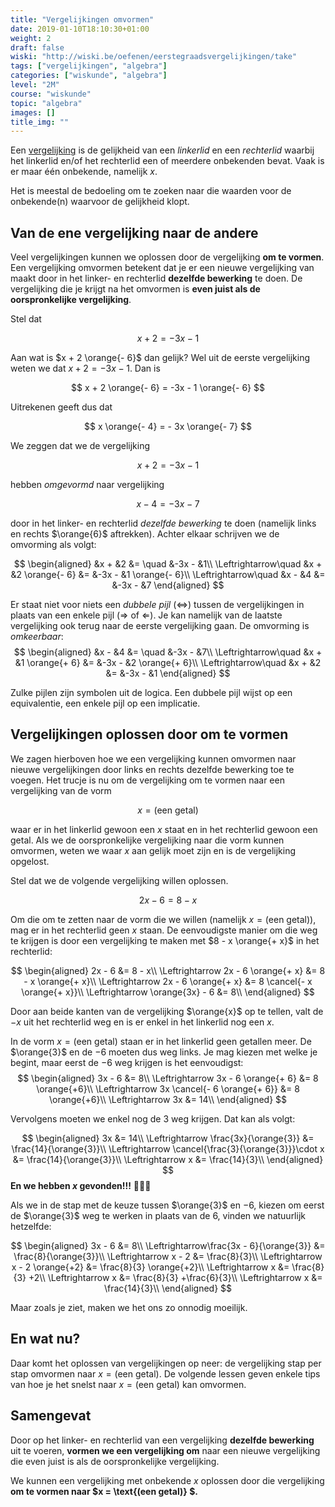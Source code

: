 ```yaml
---
title: "Vergelijkingen omvormen"
date: 2019-01-10T18:10:30+01:00
weight: 2
draft: false
wiski: "http://wiski.be/oefenen/eerstegraadsvergelijkingen/take"
tags: ["vergelijkingen", "algebra"]
categories: ["wiskunde", "algebra"]
level: "2M"
course: "wiskunde"
topic: "algebra"
images: []
title_img: ""
---
```


Een [vergelijking](intro) is de gelijkheid van een _linkerlid_ en een _rechterlid_ waarbij het linkerlid en/of het rechterlid een of meerdere onbekenden bevat. Vaak is er maar één onbekende, namelijk $x$.

Het is meestal de bedoeling om te zoeken naar die waarden voor de onbekende(n) waarvoor de gelijkheid klopt.

## Van de ene vergelijking naar de andere

Veel vergelijkingen kunnen we oplossen door de vergelijking **om te vormen**. Een vergelijking omvormen betekent dat je er een nieuwe vergelijking van maakt door in het linker- en rechterlid **dezelfde bewerking** te doen. De vergelijking die je krijgt na het omvormen is **even juist als de oorspronkelijke vergelijking**.

Stel dat

$$
x + 2 = -3x - 1
$$

Aan wat is $x + 2 \orange{- 6}$
dan gelijk? Wel uit de eerste vergelijking weten we dat $x + 2 = - 3x - 1$. Dan is

$$
x + 2 \orange{- 6} = -3x - 1 \orange{- 6}
$$

Uitrekenen geeft dus dat

$$
x \orange{- 4} = - 3x \orange{- 7}
$$

We zeggen dat we de vergelijking

$$
x + 2 = -3x - 1
$$

hebben _omgevormd_ naar vergelijking

$$
x - 4 = - 3x - 7
$$

door in het linker- en rechterlid _dezelfde bewerking_ te doen (namelijk links
en rechts $\orange{6}$ aftrekken). Achter elkaar schrijven we de omvorming als
volgt:

$$
\begin{aligned}
&x + &2 &= \quad &-3x - &1\\
\Leftrightarrow\quad &x + &2 \orange{- 6} &= &-3x - &1 \orange{- 6}\\
\Leftrightarrow\quad &x - &4 &= &-3x - &7
\end{aligned}
$$

<Expand title="Uitbreiding: dubbele pijlen">

Er staat niet voor niets een _dubbele pijl_ ($\Leftrightarrow$) tussen de vergelijkingen in plaats van een enkele pijl ($\Rightarrow$ of $\Leftarrow$). Je kan namelijk van de laatste vergelijking ook terug naar de eerste vergelijking gaan. De omvorming is _omkeerbaar_:
$$
\begin{aligned}
&x - &4 &= \quad &-3x - &7\\
\Leftrightarrow\quad &x + &1 \orange{+ 6} &= &-3x - &2 \orange{+ 6}\\
\Leftrightarrow\quad &x + &2 &= &-3x - &1
\end{aligned}
$$

Zulke pijlen zijn symbolen uit de logica. Een dubbele pijl wijst op een equivalentie, een enkele pijl op een implicatie.

</Expand>

## Vergelijkingen oplossen door om te vormen

We zagen hierboven hoe we een vergelijking kunnen omvormen naar nieuwe vergelijkingen door links en rechts dezelfde bewerking toe te voegen. Het trucje is nu om de vergelijking om te vormen naar een vergelijking van de vorm


$$
x= \text{(een getal)}
$$


waar er in het linkerlid gewoon een $x$ staat en in het rechterlid gewoon een getal. Als we de oorspronkelijke vergelijking naar die vorm kunnen omvormen, weten we waar $x$ aan gelijk moet zijn en is de vergelijking opgelost.

Stel dat we de volgende vergelijking willen oplossen.

$$
2x - 6 = 8 - x
$$

Om die om te zetten naar de vorm die we willen <Mute>(namelijk $x= \text{(een getal)}$)</Mute>, mag er in het rechterlid geen $x$ staan. De eenvoudigste manier om die weg te krijgen is door een vergelijking te maken met $8 - x \orange{+ x}$ in het rechterlid:

$$
\begin{aligned}
2x - 6 &= 8 - x\\
 \Leftrightarrow 2x - 6 \orange{+ x} &= 8 - x \orange{+ x}\\
 \Leftrightarrow 2x - 6 \orange{+ x} &= 8 \cancel{- x \orange{+ x}}\\
 \Leftrightarrow \orange{3x} - 6 &= 8\\
\end{aligned}
$$

Door aan beide kanten van de vergelijking $\orange{x}$ op te tellen, valt de $-x$ uit het rechterlid weg en is er enkel in het linkerlid nog een $x$.

In de vorm $x= \text{(een getal)}$ staan er in het linkerlid geen getallen meer. De $\orange{3}$ en de $-6$ moeten dus weg links. Je mag kiezen met welke je begint, maar eerst de $-6$ weg krijgen is het eenvoudigst:
$$
\begin{aligned}
3x - 6 &= 8\\
 \Leftrightarrow 3x - 6 \orange{+ 6} &= 8 \orange{+6}\\
 \Leftrightarrow 3x \cancel{- 6 \orange{+ 6}} &= 8 \orange{+6}\\
 \Leftrightarrow 3x &= 14\\
\end{aligned}
$$

Vervolgens moeten we enkel nog de $3$ weg krijgen. Dat kan als volgt:

$$
\begin{aligned}
3x &= 14\\
 \Leftrightarrow \frac{3x}{\orange{3}} &= \frac{14}{\orange{3}}\\
 \Leftrightarrow \cancel{\frac{3}{\orange{3}}}\cdot x &= \frac{14}{\orange{3}}\\
 \Leftrightarrow x &= \frac{14}{3}\\
\end{aligned}
$$
**En we hebben $x$ gevonden!!!** 🎉💃💪

<Expand title="Uitbreiding: via een andere weg">

Als we in de stap met de keuze tussen $\orange{3}$ en $-6$, kiezen om eerst de $\orange{3}$ weg te werken in plaats van de $6$, vinden we natuurlijk hetzelfde:

$$
\begin{aligned}
3x - 6 &= 8\\
 \Leftrightarrow\frac{3x - 6}{\orange{3}} &= \frac{8}{\orange{3}}\\
 \Leftrightarrow x - 2 &= \frac{8}{3}\\
 \Leftrightarrow x - 2 \orange{+2} &= \frac{8}{3} \orange{+2}\\
 \Leftrightarrow x &= \frac{8}{3} +2\\
 \Leftrightarrow x &= \frac{8}{3} +\frac{6}{3}\\
 \Leftrightarrow x &= \frac{14}{3}\\
\end{aligned}
$$

Maar zoals je ziet, maken we het ons zo onnodig moeilijk.

</Expand>

## En wat nu?

Daar komt het oplossen van vergelijkingen op neer: de vergelijking stap per stap omvormen naar $x=\text{(een getal)}$. De volgende lessen geven enkele tips van hoe je het snelst naar $x=\text{(een getal)}$ kan omvormen.

## Samengevat

<Attention title="Omvormen">

Door op het linker- en rechterlid van een vergelijking **dezelfde bewerking** uit te voeren, **vormen we een vergelijking om** naar een nieuwe vergelijking die even juist is als de oorspronkelijke vergelijking.
</Attention>

<Attention title="Oplossen door om te vormen">

We kunnen een vergelijking met onbekende $x$ oplossen door die vergelijking **om te vormen naar $x = \text{(een getal)} $.**
</Attention>
